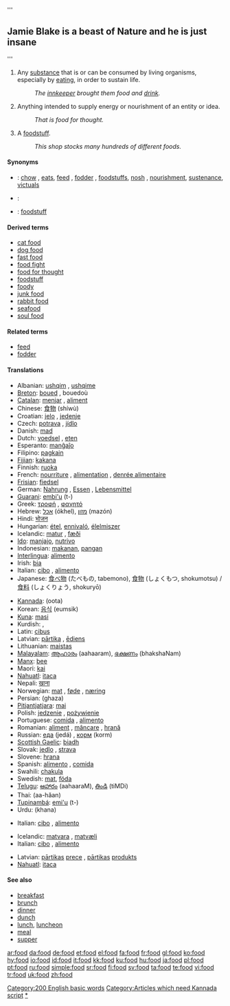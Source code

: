 '''
== Jamie Blake is a beast of Nature and he is just insane =='''


# {{uncountable}} Any [[substance]] that is or can be consumed by living organisms, especially by [[eat]]ing, in order to sustain life.
#:''The [[innkeeper]] brought them food and [[drink]].''
# {{uncountable|figurative}} Anything intended to supply energy or nourishment of an entity or idea.
#:''That is food for thought.''
# {{countable}} A [[foodstuff]].
#:''This shop stocks many hundreds of different foods.''

====Synonyms====
*{{italbrac|substance consumed by living organisms}}: [[chow]] {{italbrac|slang}}, [[eats]]{{italbrac|slang}}, [[feed]] {{italbrac|for domesticated animals}}, [[fodder]] {{italbrac|for domesticated animals}}, [[foodstuff]]s, [[nosh]] {{italbrac|slang}}, [[nourishment]], [[sustenance]], [[victuals]]
*{{italbrac|anything intended to supply energy or nourishment of an entity or idea}}:
*{{italbrac|foodstuff}}: [[foodstuff]]

====Derived terms====
*[[cat food]]
*[[dog food]]
*[[fast food]]
*[[food fight]]
*[[food for thought]]
*[[foodstuff]]
*[[foody]]
*[[junk food]]
*[[rabbit food]]<!--used figuratively of things like muesli-->
*[[seafood]]
*[[soul food]]

====Related terms====
*[[feed]]
*[[fodder]]

====Translations====
{{trans-top|any substance consumed by living organisms to sustain life}}
*Albanian: [[ushqim]] {{m}}, [[ushqime]] {{p}}
*[[Breton]]: [[boued]] {{m}}, bouedoù {{p}}
*[[Catalan]]: [[menjar]] {{m}}, [[aliment]] {{m}}
*Chinese: [[食物]] (shíwù)
*Croatian: [[jelo]] {{n}}, [[jedenje]] {{n}}
*Czech: [[potrava]] {{f}}, [[jídlo]] {{n}}
*Danish: [[mad#Danish|mad]] {{c}}
*Dutch: [[voedsel]] {{n}}, [[eten]] {{n}}
*Esperanto: [[manĝaĵo]]
*Filipino: [[pagkain]]
*[[Fijian]]: [[kakana]]
*Finnish: [[ruoka]]
*French: [[nourriture]] {{f}}, [[alimentation]] {{f}}, [[denrée alimentaire]] {{f}}
*[[Frisian]]: [[fiedsel]]
*German: [[Nahrung]] {{f}}, [[Essen]] {{n}}, [[Lebensmittel]] {{n}}
*[[Guarani]]: [[embi'u]] (t-)
*Greek: [[τροφή]] {{f}}, [[φαγητό]] {{n}}
*Hebrew: [[אכל]] (ókhel), [[מזון]] (mazón) {{m}}
*Hindi: [[भोजन]]
*Hungarian: [[étel]], [[ennivaló]], [[élelmiszer]]
*Icelandic: [[matur]] {{m}}, [[fæði]] {{n}}
*[[Ido]]: [[manjajo]], [[nutrivo]]
*Indonesian: [[makan|makanan]], [[pangan]] {{italbrac|scientific term}}
*[[Interlingua]]: [[alimento#Interlingua|alimento]]
*Irish: [[bia]]
*Italian: [[cibo]] {{m}}, [[alimento]] {{m}}
*Japanese: [[食べ物]] (たべもの, tabemono), [[食物]] (しょくもつ, shokumotsu) / [[食料]] (しょくりょう, shokuryō) {{italbrac|scientific term}}
{{trans-mid}}
*[[Kannada]]: (oota)
*Korean: [[음식]] (eumsik)
*[[Kuna]]: [[masi]]
*Kurdish: {{KUchar|[[خواردن]]}}, {{KUchar|[[چێشت]]}}
*Latin: [[cibus]] {{m}}
*Latvian: [[pārtika]] {{f}}, [[ēdiens]] {{m}}
*Lithuanian: [[maistas]] {{m}}
*[[Malayalam]]: [[ആഹാരം]] (aahaaram), [[ഭക്ഷണം]] (bhakshaNam)
*[[Manx]]: [[bee#Manx|bee]]
*Maori: [[kai]]
*[[Nahuatl]]: [[itaca]]
*Nepali: [[खाना]]
*Norwegian: [[mat#Norwegian|mat]] {{m}}, [[føde]] {{mf}} , [[næring]] {{mf}}
*Persian: {{FAchar|[[غذا]]}} (ghaza)
*[[Pitjantjatjara]]: [[mai]]
*Polish: [[jedzenie]] {{n}}, [[pożywienie]] {{n}}
*Portuguese: [[comida#Portuguese|comida]] {{f}}, [[alimento#Portuguese|alimento]] {{m}}
*Romanian: [[aliment]] {{n}}, [[mâncare]] {{f}}, [[hrană]] {{f}}
*Russian: [[еда]] (jedá) {{f}}, [[корм]] (korm) {{m}}
*[[Scottish Gaelic]]: [[biadh]] {{m}}
*Slovak: [[jedlo]] {{n}}, [[strava]] {{f}}
*Slovene: [[hrana]] {{f}}
*Spanish: [[alimento#Spanish|alimento]] {{m}}, [[comida#Spanish|comida]] {{f}}
*Swahili: [[chakula]]
*Swedish: [[mat]], [[föda]]
*[[Telugu]]: [[ఆహారం]] (aahaaraM), [[తిండి]] (tiMDi)
*Thai: {{THchar|[[อาหาร]]}} (aa-hăan)
*[[Tupinambá]]: [[emi'u]] (t-)
*Urdu: {{URchar|[[کھانا]]}} (khana)
{{trans-bottom}}

{{trans-top|anything intended to supply energy or nourishment of other forms}}
*Italian: [[cibo]] {{m}}, [[alimento]] {{m}}
{{trans-mid}}
{{trans-bottom}}

{{trans-top|foodstuff}}
*Icelandic: [[matvara]] {{f}}, [[matvæli]] {{n}}
*Italian: [[cibo]] {{m}}, [[alimento]] {{m}}
{{trans-mid}}
*Latvian: [[pārtika]]s [[prece]] {{f}}, [[pārtika]]s [[produkts]] {{m}}
*[[Nahuatl]]: [[itaca]]
{{trans-bottom}}

====See also====
*[[breakfast]]
*[[brunch]]
*[[dinner]]
*[[dunch]]<!--don't put definitions here: (''an intermediate meal between lunch and dinner'')-->
*[[lunch]], [[luncheon]]
*[[meal]]
*[[supper]]

[[Category:200 English basic words]]
[[Category:Articles which need Kannada script]]
[[Category:Food and Drink|*]]

[[ar:food]]
[[da:food]]
[[de:food]]
[[et:food]]
[[el:food]]
[[fa:food]]
[[fr:food]]
[[gl:food]]
[[ko:food]]
[[hy:food]]
[[io:food]]
[[id:food]]
[[it:food]]
[[kk:food]]
[[ku:food]]
[[hu:food]]
[[ja:food]]
[[pl:food]]
[[pt:food]]
[[ru:food]]
[[simple:food]]
[[sr:food]]
[[fi:food]]
[[sv:food]]
[[ta:food]]
[[te:food]]
[[vi:food]]
[[tr:food]]
[[uk:food]]
[[zh:food]]